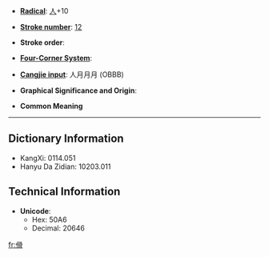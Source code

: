 * '''[[Wiktionary:Chinese radical index| Radical]]''': [[Wiktionary:Chinese radical index 人|人]]+10

* '''[[Wiktionary:Chinese total strokes index|Stroke number]]''': [[Wiktionary:Chinese total strokes index 12|12]]

* '''Stroke order''': 

* '''[[Wiktionary:Chinese four corner index|Four-Corner System]]''': 

* '''[[Wiktionary:Chinese Cangjie index|Cangjie input]]''': 人月月月 (OBBB)

* '''Graphical Significance and Origin''': 

* '''Common Meaning'''

----

== Dictionary Information ==

* KangXi: 0114.051
* Hanyu Da Zidian: 10203.011

== Technical Information ==

* '''Unicode''':
** Hex: 50A6
** Decimal: 20646

[[fr:傦]]